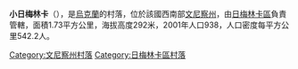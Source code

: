 {{coord|49|0|45|N|28|5|57|E|scale:30000|display=title}}

'''小日梅林卡'''（{{lang-uk|Мала Жмеринка}}），是[[烏克蘭|烏克蘭]]的村落，位於該國西南部[[文尼察州|文尼察州]]，由[[日梅林卡區|日梅林卡區]]負責管轄，面積1.73平方公里，海拔高度292米，2001年人口938，人口密度每平方公里542.2人。

[[Category:文尼察州村落|Category:文尼察州村落]]
[[Category:日梅林卡區村落|Category:日梅林卡區村落]]


{{Vinnytsia-geo-stub}}